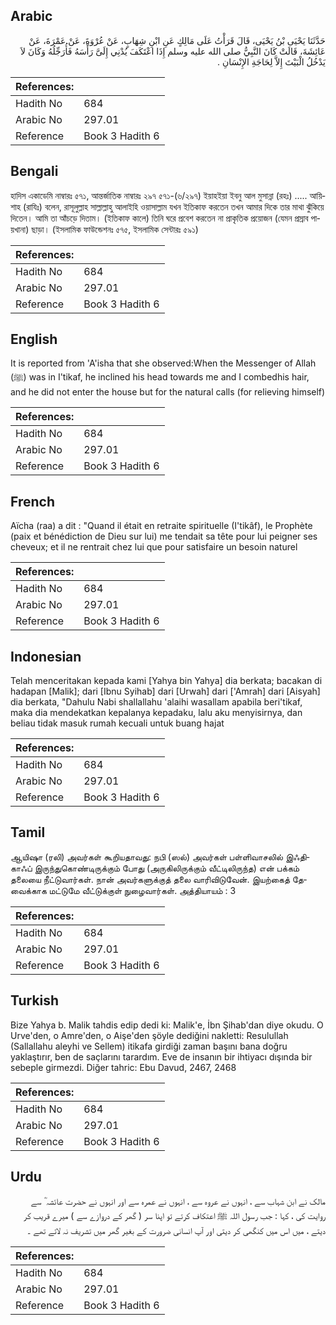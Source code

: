 ## Arabic


<div dir="rtl" lang="ar" style={{fontSize:'larger',backgroundColor:'#f8f9fa',padding:20}}>
حَدَّثَنَا يَحْيَى بْنُ يَحْيَى، قَالَ قَرَأْتُ عَلَى مَالِكٍ عَنِ ابْنِ شِهَابٍ، عَنْ عُرْوَةَ، عَنْ عَمْرَةَ، عَنْ عَائِشَةَ، قَالَتْ كَانَ النَّبِيُّ صلى الله عليه وسلم إِذَا اعْتَكَفَ يُدْنِي إِلَىَّ رَأْسَهُ فَأُرَجِّلُهُ وَكَانَ لاَ يَدْخُلُ الْبَيْتَ إِلاَّ لِحَاجَةِ الإِنْسَانِ ‏.‏
</div>
<div style={{backgroundColor:'#f8f9fa',padding:20, marginBottom: 10}}><table> <thead> <tr> <th>References:</th> <th></th> </tr> </thead> <tbody><tr><td>Hadith No</td><td>684</td></tr><tr><td>Arabic No</td><td>297.01</td></tr><tr><td>Reference</td><td>Book 3 Hadith 6</td></tr></tbody></table></div>

## Bengali


<div dir="ltr" lang="bn" style={{fontSize:'larger',backgroundColor:'#f8f9fa',padding:20}}>
হাদিস একাডেমি নাম্বারঃ ৫৭১, আন্তর্জাতিক নাম্বারঃ ২৯৭ ৫৭১-(৬/২৯৭) ইয়াহইয়া ইবনু আল মুসান্না (রহঃ) ..... আয়িশাহ (রাযিঃ) বলেন, রাসূলুল্লাহ সাল্লাল্লাহু আলাইহি ওয়াসাল্লাম যখন ইতিকাফ করতেন তখন আমার দিকে তার মাথা ঝুঁকিয়ে দিতেন। আমি তা আঁচড়ে দিতাম। (ইতিকাফ কালে) তিনি ঘরে প্রবেশ করতেন না প্রাকৃতিক প্রয়োজন (যেমন প্রস্রাব পায়খানা) ছাড়া। (ইসলামিক ফাউন্ডেশনঃ ৫৭৫, ইসলামিক সেন্টারঃ ৫৯১)
</div>
<div style={{backgroundColor:'#f8f9fa',padding:20, marginBottom: 10}}><table> <thead> <tr> <th>References:</th> <th></th> </tr> </thead> <tbody><tr><td>Hadith No</td><td>684</td></tr><tr><td>Arabic No</td><td>297.01</td></tr><tr><td>Reference</td><td>Book 3 Hadith 6</td></tr></tbody></table></div>

## English


<div dir="ltr" lang="en" style={{fontSize:'larger',backgroundColor:'#f8f9fa',padding:20}}>
It is reported from 'A'isha that she observed:When the Messenger of Allah (ﷺ) was in I'tikaf, he inclined his head towards me and I combedhis hair, and he did not enter the house but for the natural calls (for relieving himself)
</div>
<div style={{backgroundColor:'#f8f9fa',padding:20, marginBottom: 10}}><table> <thead> <tr> <th>References:</th> <th></th> </tr> </thead> <tbody><tr><td>Hadith No</td><td>684</td></tr><tr><td>Arabic No</td><td>297.01</td></tr><tr><td>Reference</td><td>Book 3 Hadith 6</td></tr></tbody></table></div>

## French


<div dir="ltr" lang="fr" style={{fontSize:'larger',backgroundColor:'#f8f9fa',padding:20}}>
Aïcha (raa) a dit : "Quand il était en retraite spirituelle (I'tikâf), le Prophète (paix et bénédiction de Dieu sur lui) me tendait sa tête pour lui peigner ses cheveux; et il ne rentrait chez lui que pour satisfaire un besoin naturel
</div>
<div style={{backgroundColor:'#f8f9fa',padding:20, marginBottom: 10}}><table> <thead> <tr> <th>References:</th> <th></th> </tr> </thead> <tbody><tr><td>Hadith No</td><td>684</td></tr><tr><td>Arabic No</td><td>297.01</td></tr><tr><td>Reference</td><td>Book 3 Hadith 6</td></tr></tbody></table></div>

## Indonesian


<div dir="ltr" lang="id" style={{fontSize:'larger',backgroundColor:'#f8f9fa',padding:20}}>
Telah menceritakan kepada kami [Yahya bin Yahya] dia berkata; bacakan di hadapan [Malik]; dari [Ibnu Syihab] dari [Urwah] dari ['Amrah] dari [Aisyah] dia berkata, "Dahulu Nabi shallallahu 'alaihi wasallam apabila beri'tikaf, maka dia mendekatkan kepalanya kepadaku, lalu aku menyisirnya, dan beliau tidak masuk rumah kecuali untuk buang hajat
</div>
<div style={{backgroundColor:'#f8f9fa',padding:20, marginBottom: 10}}><table> <thead> <tr> <th>References:</th> <th></th> </tr> </thead> <tbody><tr><td>Hadith No</td><td>684</td></tr><tr><td>Arabic No</td><td>297.01</td></tr><tr><td>Reference</td><td>Book 3 Hadith 6</td></tr></tbody></table></div>

## Tamil


<div dir="ltr" lang="ta" style={{fontSize:'larger',backgroundColor:'#f8f9fa',padding:20}}>
ஆயிஷா (ரலி) அவர்கள் கூறியதாவது: நபி (ஸல்) அவர்கள் பள்ளிவாசலில் இஃதிகாஃப் இருந்துகொண்டிருக்கும் போது (அருகிலிருக்கும் வீட்டிலிருந்த) என் பக்கம் தலையை நீட்டுவார்கள். நான் அவர்களுக்குத் தலை வாரிவிடுவேன். இயற்கைத் தேவைக்காக மட்டுமே வீட்டுக்குள் நுழைவார்கள். அத்தியாயம் : 3
</div>
<div style={{backgroundColor:'#f8f9fa',padding:20, marginBottom: 10}}><table> <thead> <tr> <th>References:</th> <th></th> </tr> </thead> <tbody><tr><td>Hadith No</td><td>684</td></tr><tr><td>Arabic No</td><td>297.01</td></tr><tr><td>Reference</td><td>Book 3 Hadith 6</td></tr></tbody></table></div>

## Turkish


<div dir="ltr" lang="tr" style={{fontSize:'larger',backgroundColor:'#f8f9fa',padding:20}}>
Bize Yahya b. Malik tahdis edip dedi ki: Malik'e, İbn Şihab'dan diye okudu. O Urve'den, o Amre'den, o Aişe'den şöyle dediğini nakletti: Resulullah (Sallallahu aleyhi ve Sellem) itikafa girdiği zaman başını bana doğru yaklaştırır, ben de saçlarını tarardım. Eve de insanın bir ihtiyacı dışında bir sebeple girmezdi. Diğer tahric: Ebu Davud, 2467, 2468
</div>
<div style={{backgroundColor:'#f8f9fa',padding:20, marginBottom: 10}}><table> <thead> <tr> <th>References:</th> <th></th> </tr> </thead> <tbody><tr><td>Hadith No</td><td>684</td></tr><tr><td>Arabic No</td><td>297.01</td></tr><tr><td>Reference</td><td>Book 3 Hadith 6</td></tr></tbody></table></div>

## Urdu


<div dir="rtl" lang="ur" style={{fontSize:'larger',backgroundColor:'#f8f9fa',padding:20}}>
مالک نے ابن شہاب سے ، انہوں نے عروہ سے ، انہوں نے عمرہ سے اور انہوں نے حضرت عائشہ ؓ سے روایت کی ، کہا : جب رسول اللہ ﷺ اعتکاف کرتے تو اپنا سر ( گھر کے دروازے سے ) میرے قریب کر دیتے ، میں اس میں کنگھی کر دیتی اور آپ انسانی ضرورت کے بغیر گھر میں تشریف نہ لاتے تھے ۔
</div>
<div style={{backgroundColor:'#f8f9fa',padding:20, marginBottom: 10}}><table> <thead> <tr> <th>References:</th> <th></th> </tr> </thead> <tbody><tr><td>Hadith No</td><td>684</td></tr><tr><td>Arabic No</td><td>297.01</td></tr><tr><td>Reference</td><td>Book 3 Hadith 6</td></tr></tbody></table></div>